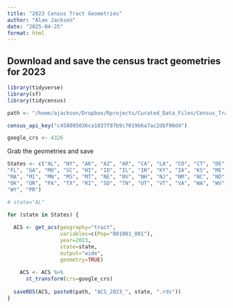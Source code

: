 ```yaml
---
title: "2023 Census Tract Geometries"
author: "Alan Jackson"
date: "2025-04-25"
format: html
---
```


##    Download and save the census tract geometries for 2023

```r

library(tidyverse)
library(sf)
library(tidycensus)

path <- "/home/ajackson/Dropbox/Rprojects/Curated_Data_Files/Census_Tracts_2023"

census_api_key("c458095036ca1037f97b9c7019b6a7ac2dbf90d4")

google_crs <- 4326

```

Grab the geometries and save

```r

States <- c("AL", "NY", "AK", "AZ", "AR", "CA", "LA", "CO", "CT", "DE", "DC",
"FL", "GA", "MO", "SC", "HI", "ID", "IL", "IN", "KY", "IA", "KS", "ME", "MD",
"MA", "MI", "MN", "MS", "MT", "NE", "NV", "NH", "NJ", "NM", "NC", "ND", "OH",
"OK", "OR", "PA", "TX", "RI", "SD", "TN", "UT", "VT", "VA", "WA", "WV", "WI",
"WY", "PR")

# state="AL"

for (state in States) {
  
  ACS <- get_acs(geography="tract",
                 variables=c(Pop="B01001_001"),
                 year=2023,
                 state=state,
                 output="wide",
                 geometry=TRUE) 
    
    ACS <- ACS %>% 
      st_transform(crs=google_crs)
  
  saveRDS(ACS, paste0(path, "ACS_2023_", state, ".rds"))
}
  
```




